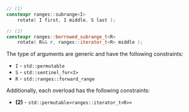 ```cpp
// (1)
constexpr ranges::subrange<I>
    rotate( I first, I middle, S last );

// (2)
constexpr ranges::borrowed_subrange_t<R>
    rotate( R&& r, ranges::iterator_t<R> middle );
```

The type of arguments are generic and have the following constraints:
- `I` - `std::permutable`
- `S` - `std::sentinel_for<I>`
- `R` - `std::ranges::forward_range`

Additionally, each overload has the following constraints:
- **(2)** - `std::permutable<ranges::iterator_t<R>>`
